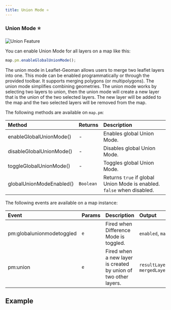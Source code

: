 ```yaml
---
title: Union Mode ⭐
---
```


### Union Mode ⭐

![Union Feature](https://geoman-static.onrender.com/assets/union.gif)

You can enable Union Mode for all layers on a map like this:

```js
map.pm.enableGlobalUnionMode();
```

The union mode in Leaflet-Geoman allows users to merge two leaflet layers into one. This mode can be enabled programmatically or through the provided toolbar. It supports merging polygons (or multipolygons). The union mode simplifies combining geometries. The union mode works by selecting two layers to union, then the union mode will create a new layer that is the union of the two selected layers. The new layer will be added to the map and the two selected layers will be removed from the map.

The following methods are available on `map.pm`:

| Method                   | Returns   | Description                                                            |
| :----------------------- | :-------- | :--------------------------------------------------------------------- |
| enableGlobalUnionMode()  | -         | Enables global Union Mode.                                             |
| disableGlobalUnionMode() | -         | Disables global Union Mode.                                            |
| toggleGlobalUnionMode()  | -         | Toggles global Union Mode.                                             |
| globalUnionModeEnabled() | `Boolean` | Returns `true` if global Union Mode is enabled. `false` when disabled. |

The following events are available on a map instance:

| Event                     | Params | Description                               | Output                                                 |
| :------------------------ | :----- | :---------------------------------------- | :----------------------------------------------------- |
| pm:globalunionmodetoggled | `e`    | Fired when Difference Mode is toggled.         | `enabled`, `map`                                       |
| pm:union                  | `e`    | Fired when a new layer is created by union of two other layers.  | `resultLayer`, `mergedLayers`                                   |

## Example


<Union />